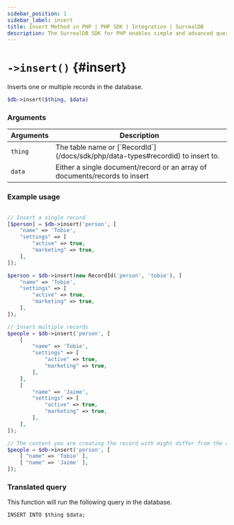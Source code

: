 ```yaml
---
sidebar_position: 1
sidebar_label: insert
title: Insert Method in PHP | PHP SDK | Integration | SurrealDB
description: The SurrealDB SDK for PHP enables simple and advanced querying of a remote database.
---
```



# `->insert()` {#insert}

Inserts one or multiple records in the database.

```php title="Method Syntax"
$db->insert($thing, $data)
```

### Arguments
<table>
    <thead>
        <tr>
            <th colspan="2" scope="col">Arguments</th>
            <th colspan="2" scope="col">Description</th>
        </tr>
    </thead>
    <tbody>
        <tr>
            <td colspan="2" scope="row" data-label="Arguments">
                <code>thing</code>
                <Label label="required" />
            </td>
            <td colspan="2" scope="row" data-label="Description">
                The table name or [`RecordId`](/docs/sdk/php/data-types#recordid) to insert to.
            </td>
        </tr>
        <tr>
            <td colspan="2" scope="row" data-label="Arguments">
                <code>data</code>
               <Label label="optional" />
            </td>
            <td colspan="2" scope="row" data-label="Description">
                Either a single document/record or an array of documents/records to insert
            </td>
        </tr>
    </tbody>
</table>

### Example usage
```php

// Insert a single record
[$person] = $db->insert('person', [
	"name" => 'Tobie',
	"settings" => [
		"active" => true,
		"marketing" => true,
	],
]);

$person = $db->insert(new RecordId('person', 'tobie'), [
	"name" => 'Tobie',
	"settings" => [
		"active" => true,
		"marketing" => true,
	],
]);

// Insert multiple records
$people = $db->insert('person', [
	[
		"name" => 'Tobie',
		"settings" => [
			"active" => true,
			"marketing" => true,
		],
	],
	[
		"name" => 'Jaime',
		"settings" => [
			"active" => true,
			"marketing" => true,
		],
	],
]);

// The content you are creating the record with might differ from the return type
$people = $db->insert('person', [
	[ "name" => 'Tobie' ],
	[ "name" => 'Jaime' ],
]);
```

### Translated query
This function will run the following query in the database.

```surql
INSERT INTO $thing $data;
```